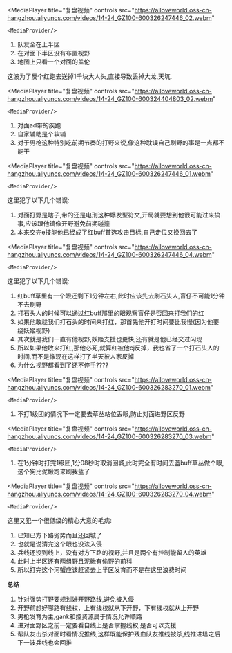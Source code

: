 
<MediaPlayer
    title="复盘视频"
    controls
    src="https://ailoveworld.oss-cn-hangzhou.aliyuncs.com/videos/14-24_GZ100-600326247446_02.webm"
>
    <MediaProvider/>
</MediaPlayer>

1. 队友全在上半区
2. 在对面下半区没有布置视野
3. 地图上只看一个对面的盖伦

这波为了反个红跑去送掉1千块大人头,直接导致丢掉大龙,天坑.


<MediaPlayer
    title="复盘视频"
    controls
    src="https://ailoveworld.oss-cn-hangzhou.aliyuncs.com/videos/14-24_GZ100-600324404803_02.webm"
>
    <MediaProvider/>
</MediaPlayer>

1. 对面ad带的疾跑
2. 自家辅助是个软辅
3. 对于男枪这种特别吃前期节奏的打野来说,像这种耽误自己刷野的事是一点都不能干


<MediaPlayer
    title="复盘视频"
    controls
    src="https://ailoveworld.oss-cn-hangzhou.aliyuncs.com/videos/14-24_GZ100-600326247446_01.webm"
>
    <MediaProvider/>
</MediaPlayer>

这里犯了以下几个错误:

1. 对面打野是瞎子,带的还是电刑这种爆发型符文,开局就要想到他很可能过来搞事,应该跟他镜像开野避免前期碰撞
2. 本来交完e技能他已经成了红buff首选攻击目标,自己走位又换回去了


<MediaPlayer
    title="复盘视频"
    controls
    src="https://ailoveworld.oss-cn-hangzhou.aliyuncs.com/videos/14-24_GZ100-600326247446_04.webm"
>
    <MediaProvider/>
</MediaPlayer>

这里犯了以下几个错误:

1. 红buff草里有一个眼还剩下1分钟左右,此时应该先去刷石头人,盲仔不可能1分钟不去刷野
2. 打石头人的时候可以通过红buff那里的眼观察盲仔是否回来打我们的红
3. 如果他敢趁我们打石头的时间来打红，那首先他开打时间要比我慢(因为他要绕妖姬视野)
4. 其次就是我们一直有他视野,妖姬支援也更快,还有就是他已经交过闪现
5. 所以如果他敢来打红,那他必死,就算红被他cj反掉，我也省了一个打石头人的时间,而不是像现在这样打了半天被人家反掉
6. 为什么视野都看到了还不停手????


<MediaPlayer
    title="复盘视频"
    controls
    src="https://ailoveworld.oss-cn-hangzhou.aliyuncs.com/videos/14-24_GZ100-600326283270_01.webm"
>
    <MediaProvider/>
</MediaPlayer>


1. 不打1级团的情况下一定要去草丛站位丢眼,防止对面进野区反野

<MediaPlayer
    title="复盘视频"
    controls
    src="https://ailoveworld.oss-cn-hangzhou.aliyuncs.com/videos/14-24_GZ100-600326283270_03.webm"
>
    <MediaProvider/>
</MediaPlayer>


1. 在1分钟时打完1级团,1分08秒时取消回城,此时完全有时间去蓝buff草丛做个眼,这个狗比泥鳅跑来刷我蓝了


<MediaPlayer
    title="复盘视频"
    controls
    src="https://ailoveworld.oss-cn-hangzhou.aliyuncs.com/videos/14-24_GZ100-600326283270_04.webm"
>
    <MediaProvider/>
</MediaPlayer>

这里又犯一个很低级的精心大意的毛病:

1. 已知已方下路劣势而且还回城了
2. 也就是说清完这个眼也没法入侵
3. 兵线还没到线上，没有对方下路的视野,并且是两个有控制能留人的英雄
4. 此时上半区还有两组野且泥鳅有偷野的前科
5. 所以打完这个河蟹应该赶紧去上半区发育而不是在这里浪费时间


**总结**

1. 针对强势打野要规划好开野路线,避免被入侵
2. 开野前想好哪路有线权，上有线权就从下开野，下有线权就从上开野
3. 男枪发育为主,gank和控资源属于情况允许顺路
4. 进对面野区之前一定要看自线上是否掌握线权,是否可以支援
5. 帮队友击杀对面时看情况推线,这样既能保护残血队友推线被杀,线推进塔之后下一波兵线也会回推
